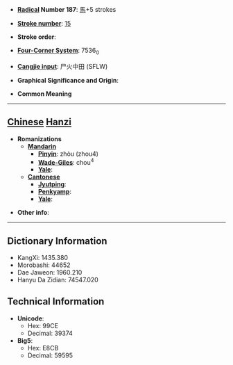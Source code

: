 * '''[[Wiktionary:Chinese radical index| Radical]] Number 187''': [[Wiktionary:Chinese radical index 馬|馬]]+5 strokes

* '''[[Wiktionary:Chinese total strokes index|Stroke number]]''': [[Wiktionary:Chinese total strokes index 15|15]]

* '''Stroke order''': 

* '''[[Wiktionary:Chinese four corner index|Four-Corner System]]''': 7536<sub>0</sub>

* '''[[Wiktionary:Chinese Cangjie index|Cangjie input]]''': 尸火中田 (SFLW)

* '''Graphical Significance and Origin''': 

* '''Common Meaning'''

----

== [[Chinese]] [[Hanzi]] ==

* '''Romanizations'''
** '''[[Mandarin]]'''
*** '''[[Pinyin]]''': zhòu (zhou4)
*** '''[[Wade-Giles]]''': chou<sup>4</sup>
*** '''[[Yale]]''': 
** '''[[Cantonese]]'''
*** '''[[Jyutping]]''':
*** '''[[Penkyamp]]''': 
*** '''[[Yale]]''': 

* '''Other info''': 

----

== Dictionary Information ==

* KangXi: 1435.380
* Morobashi: 44652
* Dae Jaweon: 1960.210
* Hanyu Da Zidian: 74547.020

== Technical Information ==

* '''Unicode''':
** Hex: 99CE
** Decimal: 39374
* '''Big5''':
** Hex: E8CB
** Decimal: 59595
